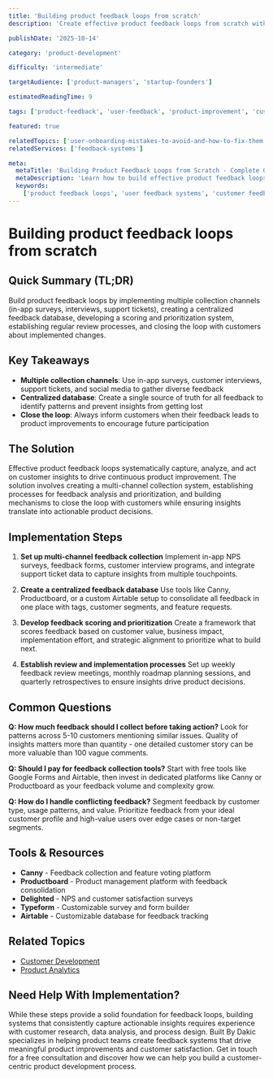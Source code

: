 ```yaml
---
title: 'Building product feedback loops from scratch'
description: 'Create effective product feedback loops from scratch with this comprehensive guide covering collection, analysis, and implementation systems.'

publishDate: '2025-10-14'

category: 'product-development'

difficulty: 'intermediate'

targetAudience: ['product-managers', 'startup-founders']

estimatedReadingTime: 9

tags: ['product-feedback', 'user-feedback', 'product-improvement', 'customer-insights']

featured: true

relatedTopics: ['user-onboarding-mistakes-to-avoid-and-how-to-fix-them', 'how-to-conduct-effective-customer-development-interviews', 'product-analytics-complete-implementation-guide', 'product-documentation-step-by-step-guide', 'solving-user-research-challenges-practical-approach']
relatedServices: ['feedback-systems']

meta:
  metaTitle: 'Building Product Feedback Loops from Scratch - Complete Guide'
  metaDescription: 'Learn how to build effective product feedback loops from scratch, including collection methods, analysis frameworks, and implementation processes.'
  keywords:
    ['product feedback loops', 'user feedback systems', 'customer feedback collection', 'product improvement process']
---
```


# Building product feedback loops from scratch

## Quick Summary (TL;DR)

Build product feedback loops by implementing multiple collection channels (in-app surveys, interviews, support tickets), creating a centralized feedback database, developing a scoring and prioritization system, establishing regular review processes, and closing the loop with customers about implemented changes.

## Key Takeaways

- **Multiple collection channels**: Use in-app surveys, customer interviews, support tickets, and social media to gather diverse feedback
- **Centralized database**: Create a single source of truth for all feedback to identify patterns and prevent insights from getting lost
- **Close the loop**: Always inform customers when their feedback leads to product improvements to encourage future participation

## The Solution

Effective product feedback loops systematically capture, analyze, and act on customer insights to drive continuous product improvement. The solution involves creating a multi-channel collection system, establishing processes for feedback analysis and prioritization, and building mechanisms to close the loop with customers while ensuring insights translate into actionable product decisions.

## Implementation Steps

1. **Set up multi-channel feedback collection**
   Implement in-app NPS surveys, feedback forms, customer interview programs, and integrate support ticket data to capture insights from multiple touchpoints.

2. **Create a centralized feedback database**
   Use tools like Canny, Productboard, or a custom Airtable setup to consolidate all feedback in one place with tags, customer segments, and feature requests.

3. **Develop feedback scoring and prioritization**
   Create a framework that scores feedback based on customer value, business impact, implementation effort, and strategic alignment to prioritize what to build next.

4. **Establish review and implementation processes**
   Set up weekly feedback review meetings, monthly roadmap planning sessions, and quarterly retrospectives to ensure insights drive product decisions.

## Common Questions

**Q: How much feedback should I collect before taking action?**
Look for patterns across 5-10 customers mentioning similar issues. Quality of insights matters more than quantity - one detailed customer story can be more valuable than 100 vague comments.

**Q: Should I pay for feedback collection tools?**
Start with free tools like Google Forms and Airtable, then invest in dedicated platforms like Canny or Productboard as your feedback volume and complexity grow.

**Q: How do I handle conflicting feedback?**
Segment feedback by customer type, usage patterns, and value. Prioritize feedback from your ideal customer profile and high-value users over edge cases or non-target segments.

## Tools & Resources

- **Canny** - Feedback collection and feature voting platform
- **Productboard** - Product management platform with feedback consolidation
- **Delighted** - NPS and customer satisfaction surveys
- **Typeform** - Customizable survey and form builder
- **Airtable** - Customizable database for feedback tracking

## Related Topics

- [Customer Development](/topics/customer-development)
- [Product Analytics](/topics/product-analytics)

## Need Help With Implementation?

While these steps provide a solid foundation for feedback loops, building systems that consistently capture actionable insights requires experience with customer research, data analysis, and process design. Built By Dakic specializes in helping product teams create feedback systems that drive meaningful product improvements and customer satisfaction. Get in touch for a free consultation and discover how we can help you build a customer-centric product development process.
